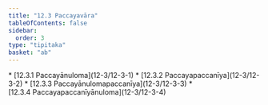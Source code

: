 ```yaml
---
title: "12.3 Paccayavāra"
tableOfContents: false
sidebar:
  order: 3
type: "tipitaka"
basket: "ab"
---
```



<DynamicBreadcrumb />



<TableOfContents>
* [12.3.1 Paccayānuloma](12-3/12-3-1)
* [12.3.2 Paccayapaccanīya](12-3/12-3-2)
* [12.3.3 Paccayānulomapaccanīya](12-3/12-3-3)
* [12.3.4 Paccayapaccanīyānuloma](12-3/12-3-4)
</TableOfContents>